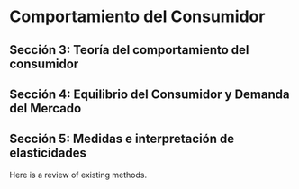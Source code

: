 # Comportamiento del Consumidor

## Sección 3: Teoría del comportamiento del consumidor {.unnumbered #Sec3}

## Sección 4: Equilibrio del Consumidor y Demanda del Mercado {.unnumbered #Sec4}

## Sección 5: Medidas e interpretación de elasticidades {.unnumbered #Sec5}
Here is a review of existing methods.
